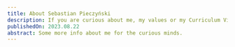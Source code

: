 ---
title: About Sebastian Pieczyński
description: If you are curious about me, my values or my Curriculum Viate (CV) / portfolio read on.
publishedOn: 2023.08.22
abstract: Some more info about me for the curious minds.
---


<AboutMeToggleMessage/>

<CV/>

